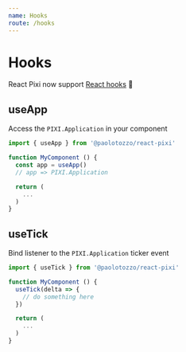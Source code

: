 ```yaml
---
name: Hooks
route: /hooks
---
```


# Hooks

React Pixi now support [React hooks](https://reactjs.org/docs/hooks-reference.html) 🌟

## useApp

Access the `PIXI.Application` in your component

```jsx
import { useApp } from '@paolotozzo/react-pixi'

function MyComponent () {
  const app = useApp()
  // app => PIXI.Application

  return (
    ...
  )
}
```

## useTick

Bind listener to the `PIXI.Application` ticker event

```jsx
import { useTick } from '@paolotozzo/react-pixi'

function MyComponent () {
  useTick(delta => {
    // do something here
  })

  return (
    ...
  )
}
```